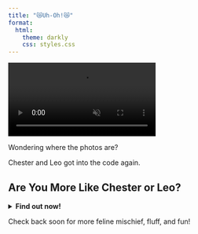 ```yaml
---
title: "😿Uh-Oh!😿"
format: 
  html:
    theme: darkly
    css: styles.css
---
```


<div class="video-wrapper">
  <video autoplay loop muted playsinline class="circle-video">
    <source src="/media/crazycat.mp4" type="video/mp4">
    Your browser does not support the video tag.
  </video>
</div>

Wondering where the photos are?

Chester and Leo got into the code again.



## Are You More Like Chester or Leo?

<details>
  <summary><strong>Find out now!</strong></summary>

<div id="quiz-container">
  <p id="question"></p>
  <div id="answers"></div>
  <div id="result" style="font-weight: bold; font-size: 1.2em; margin-top: 1em;"></div>
  <div id="result-image" style="margin-top: 1em;"></div>
</div>

<script>
const quiz = [
  {
    question: "How do you feel about new places or people?",
    answers: [
      { text: "A little shy at first — I like to observe before jumping in.", type: "chester" },
      { text: "LOVE IT! I want to be the center of attention!", type: "leo" }
    ]
  },
  {
    question: "What’s your social style?",
    answers: [
      { text: "Quiet and loyal once I trust you.", type: "chester" },
      { text: "Energetic and always nearby. Like, always.", type: "leo" }
    ]
  },
  {
    question: "How would your friends describe you?",
    answers: [
      { text: "Grateful and sweet with a gentle soul.", type: "chester" },
      { text: "Not subtle, but full of love and charm.", type: "leo" }
    ]
  },
  {
    question: "Your approach to solving problems?",
    answers: [
      { text: "Take a step back, think, and go quietly.", type: "chester" },
      { text: "Charge in. Confidence over strategy!", type: "leo" }
    ]
  },
  {
    question: "Litter box etiquette?",
    answers: [
      { text: "Um… I try, okay? But I might need help.", type: "chester" },
      { text: "I’ve got it covered. Literally.", type: "leo" }
    ]
  }
];

let currentQuestion = 0;
const scores = { chester: 0, leo: 0 };

function showQuestion() {
  const questionEl = document.getElementById("question");
  const answersEl = document.getElementById("answers");
  const resultEl = document.getElementById("result");
  const imageEl = document.getElementById("result-image");
  resultEl.innerHTML = "";
  imageEl.innerHTML = "";

  const q = quiz[currentQuestion];
  questionEl.innerText = q.question;
  answersEl.innerHTML = "";

  q.answers.forEach((answer) => {
    const btn = document.createElement("button");
    btn.innerText = answer.text;
    btn.style.margin = "0.5em";
    btn.className = "btn btn-custom-green";
    btn.onclick = () => {
      scores[answer.type]++;
      currentQuestion++;
      if (currentQuestion < quiz.length) {
        showQuestion();
      } else {
        showResult();
      }
    };
    answersEl.appendChild(btn);
  });
}

function showResult() {
  const resultEl = document.getElementById("result");
  const imageEl = document.getElementById("result-image");
  const questionEl = document.getElementById("question");
  const answersEl = document.getElementById("answers");

  questionEl.innerHTML = "";
  answersEl.innerHTML = "";

  let resultText = "";
  let imgSrc = "";
  let imgAlt = "";

  if (scores.chester > scores.leo) {
    resultText = "You're more like Chester 🐈 — calm, kind, and quietly brilliant.";
    imgSrc = "media/chester.jpeg";
    imgAlt = "Photo of Chester the cat";
  } else if (scores.leo > scores.chester) {
    resultText = "You're more like Leo 🐾 — bold, affectionate, and full of life.";
    imgSrc = "media/leo.jpeg";
    imgAlt = "Photo of Leo the cat";
  } else {
    resultText = "You're a perfect mix of Chester and Leo — the best of both cats!";
    imgSrc = "media/cats.jpeg";
    imgAlt = "Photo of Chester and Leo together";
  }

  resultEl.innerText = resultText;
  imageEl.innerHTML = `<img src="${imgSrc}" alt="${imgAlt}" style="max-width: 300px; border-radius: 12px; margin-top: 1em;">`;
}

showQuestion();
</script>

</details>

Check back soon for more feline mischief, fluff, and fun!


